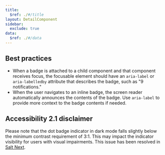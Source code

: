 ```yaml
---
title:
  $ref: ./#/title
layout: DetailComponent
sidebar:
  exclude: true
data:
  $ref: ./#/data
---
```


## Best practices

- When a badge is attached to a child component and that component receives focus, the focusable element should have an `aria-label` or `aria-labelledby` attribute that describes the badge, such as "9 notifications."
- When the user navigates to an inline badge, the screen reader automatically announces the contents of the badge. Use `aria-label` to provide more context to the badge contents if needed.

## Accessibility 2.1 disclaimer

Please note that the dot badge indicator in dark mode falls slightly below the minimum contrast requirement of 3:1. This may impact the indicator visibility for users with visual impairments. This issue has been resolved in [Salt Next](https://www.saltdesignsystem.com/salt/theming/index#salt-next-theme).

